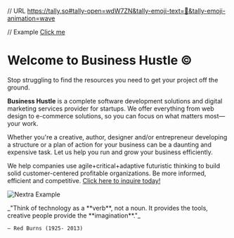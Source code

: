 
<script async src="https://tally.so/widgets/embed.js"></script>

// URL
https://tally.so#tally-open=wdW7ZN&tally-emoji-text=👋&tally-emoji-animation=wave

// Example
<a href="https://tally.so#tally-open=wdW7ZN&tally-emoji-text=👋&tally-emoji-animation=wave">Click me</a>


# Welcome to Business Hustle ©

Stop struggling to find the resources you need to get your project off the ground. 


**Business Hustle** is a complete software development solutions and digital marketing services provider for startups. We offer everything from web design to e-commerce solutions, so you can focus on what matters most—your work.

Whether you're a creative, author, designer and/or entrepreneur developing a structure or a plan of action for your business can be a daunting and expensive task. Let us help you run and grow your business efficiently. 

We help companies use agile+critical+adaptive futuristic thinking to build solid customer-centered profitable organizations. Be more informed, efficient and competitive. [Click here to inquire today!](https://bit.ly/business-hustle)

<Bleed>![Nextra Example](../public/hpg.gif)</Bleed>

<Bleed>
  <div style={{ border: '1px solid #888', padding: '4rem 2.5rem', textAlign: 'center' }}>
    _"Think of technology as a **verb**, not a noun. It provides the tools, creative people provide the **imagination**."_

    — Red Burns (1925- 2013)

  </div>
</Bleed>
